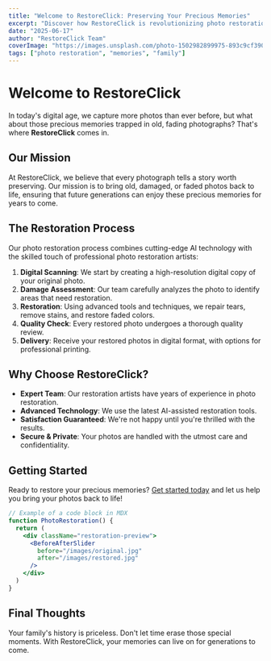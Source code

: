 ```yaml
---
title: "Welcome to RestoreClick: Preserving Your Precious Memories"
excerpt: "Discover how RestoreClick is revolutionizing photo restoration and helping families preserve their most cherished memories."
date: "2025-06-17"
author: "RestoreClick Team"
coverImage: "https://images.unsplash.com/photo-1502982899975-893c9cf39028?ixlib=rb-4.0.3&ixid=M3wxMjA3fDB8MHxwaG90by1wYWdlfHx8fGVufDB8fHx8fA%3D%3D&auto=format&fit=crop&w=1740&q=80"
tags: ["photo restoration", "memories", "family"]
---
```


# Welcome to RestoreClick

In today's digital age, we capture more photos than ever before, but what about those precious memories trapped in old, fading photographs? That's where **RestoreClick** comes in.

## Our Mission

At RestoreClick, we believe that every photograph tells a story worth preserving. Our mission is to bring old, damaged, or faded photos back to life, ensuring that future generations can enjoy these precious memories for years to come.

## The Restoration Process

Our photo restoration process combines cutting-edge AI technology with the skilled touch of professional photo restoration artists:

1. **Digital Scanning**: We start by creating a high-resolution digital copy of your original photo.
2. **Damage Assessment**: Our team carefully analyzes the photo to identify areas that need restoration.
3. **Restoration**: Using advanced tools and techniques, we repair tears, remove stains, and restore faded colors.
4. **Quality Check**: Every restored photo undergoes a thorough quality review.
5. **Delivery**: Receive your restored photos in digital format, with options for professional printing.

## Why Choose RestoreClick?

- **Expert Team**: Our restoration artists have years of experience in photo restoration.
- **Advanced Technology**: We use the latest AI-assisted restoration tools.
- **Satisfaction Guaranteed**: We're not happy until you're thrilled with the results.
- **Secure & Private**: Your photos are handled with the utmost care and confidentiality.

## Getting Started

Ready to restore your precious memories? [Get started today](/upload) and let us help you bring your photos back to life!

```jsx
// Example of a code block in MDX
function PhotoRestoration() {
  return (
    <div className="restoration-preview">
      <BeforeAfterSlider 
        before="/images/original.jpg" 
        after="/images/restored.jpg"
      />
    </div>
  )
}
```

## Final Thoughts

Your family's history is priceless. Don't let time erase those special moments. With RestoreClick, your memories can live on for generations to come.
